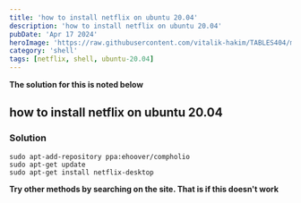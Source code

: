 ---
title: 'how to install netflix on ubuntu 20.04'
description: 'how to install netflix on ubuntu 20.04'
pubDate: 'Apr 17 2024'
heroImage: 'https://raw.githubusercontent.com/vitalik-hakim/TABLES404/main/error_b/SHELL.jpg'
category: 'shell'
tags: [netflix, shell, ubuntu-20.04]
---

**The solution for this is noted below**

## how to install netflix on ubuntu 20.04

### Solution

```shell
sudo apt-add-repository ppa:ehoover/compholio
sudo apt-get update
sudo apt-get install netflix-desktop
```
**Try other methods by searching on the site. That is if this doesn't work**
